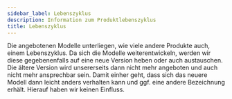 ```yaml
---
sidebar_label: Lebenszyklus
description: Information zum Produktlebenszyklus
title: Lebenszyklus
---
```


Die angebotenen Modelle unterliegen, wie viele andere Produkte auch, einem Lebenszyklus. Da sich die Modelle weiterentwickeln, werden wir diese gegebenenfalls auf eine neue Version heben oder auch austauschen. Die ältere Version wird unsererseits dann nicht mehr angeboten und auch nicht mehr ansprechbar sein. Damit einher geht, dass sich das neuere Modell dann leicht anders verhalten kann und ggf. eine andere Bezeichnung erhält. Hierauf haben wir keinen Einfluss.